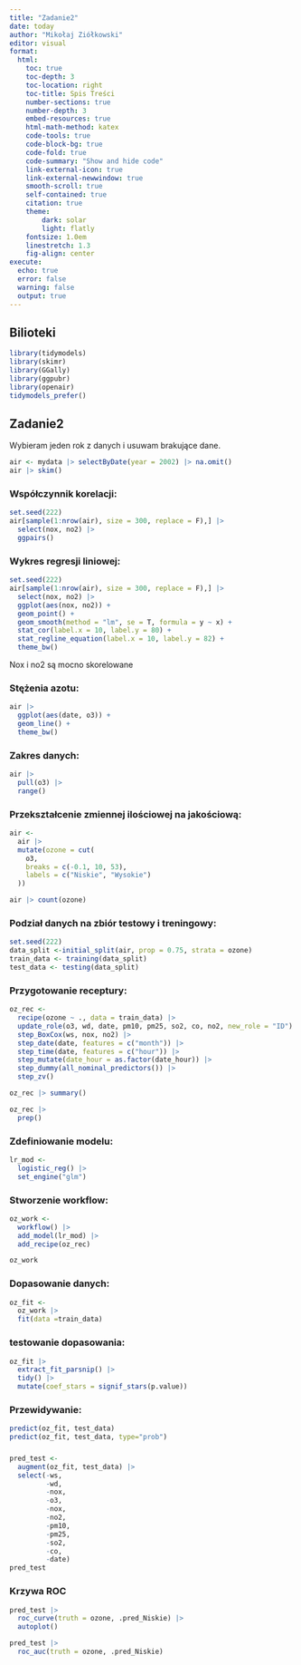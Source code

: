 ```yaml
---
title: "Zadanie2"
date: today
author: "Mikołaj Ziółkowski"
editor: visual
format: 
  html:
    toc: true
    toc-depth: 3
    toc-location: right
    toc-title: Spis Treści
    number-sections: true
    number-depth: 3
    embed-resources: true
    html-math-method: katex
    code-tools: true
    code-block-bg: true
    code-fold: true
    code-summary: "Show and hide code"
    link-external-icon: true
    link-external-newwindow: true
    smooth-scroll: true
    self-contained: true
    citation: true
    theme: 
        dark: solar
        light: flatly
    fontsize: 1.0em
    linestretch: 1.3
    fig-align: center
execute: 
  echo: true
  error: false
  warning: false
  output: true
---
```


## Bilioteki
```r
library(tidymodels) 
library(skimr) 
library(GGally)
library(ggpubr)
library(openair) 
tidymodels_prefer()
```

## Zadanie2

Wybieram jeden rok z danych i usuwam brakujące dane.

```r
air <- mydata |> selectByDate(year = 2002) |> na.omit()
air |> skim()

```
### Współczynnik korelacji:

```r
set.seed(222)
air[sample(1:nrow(air), size = 300, replace = F),] |> 
  select(nox, no2) |> 
  ggpairs()
```

### Wykres regresji liniowej:

```r
set.seed(222)
air[sample(1:nrow(air), size = 300, replace = F),] |> 
  select(nox, no2) |> 
  ggplot(aes(nox, no2)) +
  geom_point() +
  geom_smooth(method = "lm", se = T, formula = y ~ x) + 
  stat_cor(label.x = 10, label.y = 80) + 
  stat_regline_equation(label.x = 10, label.y = 82) +
  theme_bw()
```

Nox i no2 są mocno skorelowane

### Stężenia azotu:

```r
air |>    
  ggplot(aes(date, o3)) +     
  geom_line() +     
  theme_bw()
```

### Zakres danych:

```r
air |> 
  pull(o3) |> 
  range() 
```

### Przekształcenie zmiennej ilościowej na jakościową:

```r
air <-
  air |>
  mutate(ozone = cut(
    o3,
    breaks = c(-0.1, 10, 53),
    labels = c("Niskie", "Wysokie")
  ))

air |> count(ozone)
```

### Podział danych na zbiór testowy i treningowy:

```r
set.seed(222)
data_split <-initial_split(air, prop = 0.75, strata = ozone)
train_data <- training(data_split)
test_data <- testing(data_split)
```

### Przygotowanie receptury:

```r
oz_rec <- 
  recipe(ozone ~ ., data = train_data) |>
  update_role(o3, wd, date, pm10, pm25, so2, co, no2, new_role = "ID") |> 
  step_BoxCox(ws, nox, no2) |>
  step_date(date, features = c("month")) |>
  step_time(date, features = c("hour")) |> 
  step_mutate(date_hour = as.factor(date_hour)) |>  
  step_dummy(all_nominal_predictors()) |>
  step_zv()

oz_rec |> summary()
```

```r
oz_rec |>
  prep()
```

### Zdefiniowanie modelu:

```r
lr_mod <-
  logistic_reg() |> 
  set_engine("glm")
```

### Stworzenie workflow:

```r

oz_work <- 
  workflow() |> 
  add_model(lr_mod) |> 
  add_recipe(oz_rec)

oz_work
```

### Dopasowanie danych:

```r
oz_fit <-
  oz_work |> 
  fit(data =train_data)
```

### testowanie dopasowania:

```r
oz_fit |> 
  extract_fit_parsnip() |> 
  tidy() |> 
  mutate(coef_stars = signif_stars(p.value))
```

### Przewidywanie:

```r
predict(oz_fit, test_data)
predict(oz_fit, test_data, type="prob")
```

### 
```r
pred_test <- 
  augment(oz_fit, test_data) |>
  select(-ws,
         -wd,
         -nox,
         -o3,
         -nox,
         -no2,
         -pm10,
         -pm25,
         -so2,
         -co,
         -date)
pred_test
```

### Krzywa ROC

```r
pred_test |> 
  roc_curve(truth = ozone, .pred_Niskie) |> 
  autoplot()

pred_test |> 
  roc_auc(truth = ozone, .pred_Niskie)
```